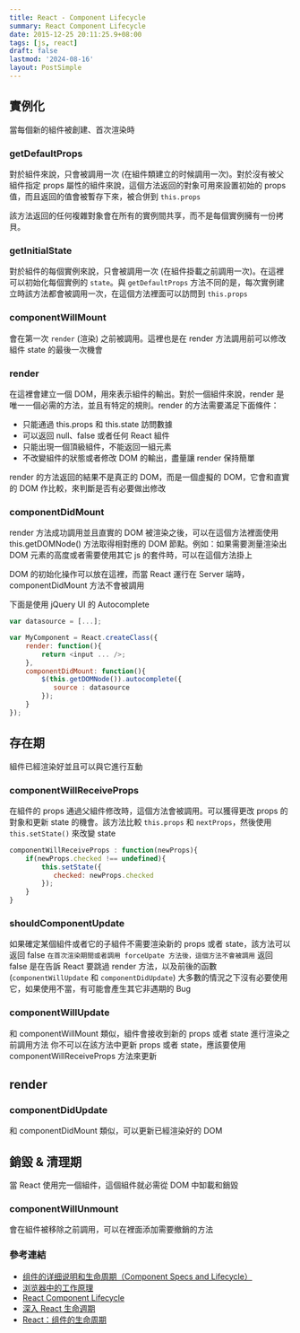 ```yaml
---
title: React - Component Lifecycle
summary: React Component Lifecycle
date: 2015-12-25 20:11:25.9+08:00
tags: [js, react]
draft: false
lastmod: '2024-08-16'
layout: PostSimple
---
```


## 實例化

當每個新的組件被創建、首次渲染時

### getDefaultProps

對於組件來說，只會被調用一次 (在組件類建立的时候調用一次)。對於沒有被父組件指定 props 屬性的組件來說，這個方法返回的對象可用來設置初始的 props 值，而且返回的值會被暫存下來，被合併到 `this.props`

該方法返回的任何複雜對象會在所有的實例間共享，而不是每個實例擁有一份拷貝。

### getInitialState

對於組件的每個實例來說，只會被調用一次 (在組件掛載之前調用一次)。在這裡可以初始化每個實例的 `state`。與 `getDefaultProps` 方法不同的是，每次實例建立時該方法都會被調用一次，在這個方法裡面可以訪問到 `this.props`

### componentWillMount

會在第一次 `render` (渲染) 之前被調用。這裡也是在 render 方法調用前可以修改組件 state 的最後一次機會

### render

在這裡會建立一個 DOM，用來表示組件的輸出。對於一個組件來說，render 是唯一一個必需的方法，並且有特定的規則。render 的方法需要滿足下面條件：

- 只能通過 this.props 和 this.state 訪問數據
- 可以返回 null、false 或者任何 React 組件
- 只能出現一個頂級組件，不能返回一組元素
- 不改變組件的狀態或者修改 DOM 的輸出，盡量讓 render 保持簡單

render 的方法返回的結果不是真正的 DOM，而是一個虛擬的 DOM，它會和直實的 DOM 作比較，來判斷是否有必要做出修改

### componentDidMount

render 方法成功調用並且直實的 DOM 被渲染之後，可以在這個方法裡面使用 this.getDOMNode() 方法取得相對應的 DOM 節點。例如：如果需要測量渲染出 DOM 元素的高度或者需要使用其它 js 的套件時，可以在這個方法掛上

DOM 的初始化操作可以放在這裡，而當 React 運行在 Server 端時，componentDidMount 方法不會被調用

下面是使用 jQuery UI 的 Autocomplete

```js
var datasource = [...];

var MyComponent = React.createClass({
    render: function(){
        return <input ... />;
    },
    componentDidMount: function(){
        $(this.getDOMNode()).autocomplete({
           source : datasource
        });
    }
});
```

## 存在期

組件已經渲染好並且可以與它進行互動

### componentWillReceiveProps

在組件的 props 通過父組件修改時，這個方法會被調用。可以獲得更改 props 的對象和更新 state 的機會。該方法比較 `this.props` 和 `nextProps`，然後使用 `this.setState()` 來改變 state

```js
componentWillReceiveProps : function(newProps){
    if(newProps.checked !== undefined){
        this.setState({
           checked: newProps.checked
        });
    }
}
```

### shouldComponentUpdate

如果確定某個組件或者它的子組件不需要渲染新的 props 或者 state，該方法可以返回 false
`在首次渲染期間或者調用 forceUpate 方法後，這個方法不會被調用`
返回 false 是在告訴 React 要跳過 render 方法，以及前後的函數 (`componentWillUpdate` 和 `componentDidUpdate`)
大多數的情況之下沒有必要使用它，如果使用不當，有可能會產生其它非遇期的 Bug

### componentWillUpdate

和 componentWillMount 類似，組件會接收到新的 props 或者 state 進行渲染之前調用方法
你不可以在該方法中更新 props 或者 state，應該要使用 componentWillReceiveProps 方法來更新

## render

### componentDidUpdate

和 componentDidMount 類似，可以更新已經渲染好的 DOM

## 銷毀 & 清理期

當 React 使用完一個組件，這個組件就必需從 DOM 中缷載和銷毀

### componentWillUnmount

會在組件被移除之前調用，可以在裡面添加需要撤銷的方法

### 參考連結

- [组件的详细说明和生命周期（Component Specs and Lifecycle）](http://reactjs.cn/react/docs/component-specs.html)
- [浏览器中的工作原理](http://reactjs.cn/react/docs/working-with-the-browser.html)
- [React Component Lifecycle](https://segmentfault.com/a/1190000003691119)
- [深入 React 生命週期](http://andyyou.logdown.com/posts/370308)
- [React：组件的生命周期](http://www.ido321.com/1653.html)
